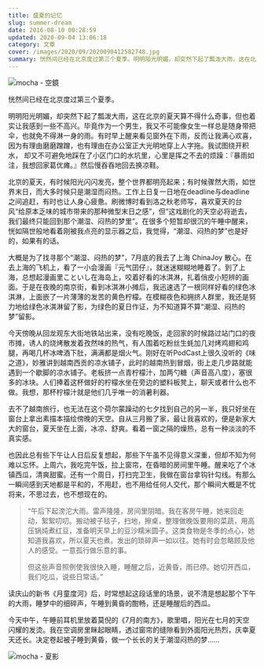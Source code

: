 ```yaml
---
title: 盛夏的记忆
slug: summer-dream
date: 2016-08-10 00:28:59
updated: 2020-09-04 13:06:18
category: 文章
cover: /images/2020/09/2020090412582748.jpg
summary: 恍然间已经在北京度过第三个夏季。明明阳光明媚，却突然下起了瓢泼大雨，这在北京的夏天算不得什么奇事，但也着实让我感到一些不高兴。
---
```


![mocha - 空鏡](/images/2020/09/2020090412582582.jpg)

恍然间已经在北京度过第三个夏季。

明明阳光明媚，却突然下起了瓢泼大雨，这在北京的夏天算不得什么奇事，但也着实让我感到一些不高兴。毕竟作为一个男生，我又不可能像女生一样总是随身带把伞，也就免不得淋一身的雨。有时早上醒来看见窗外在下雨，反而让我满心欢喜，因为有理由磨磨蹭蹭，也有理由在办公室正大光明地穿上人字拖。我试图绕开积水， 却又不可避免地踩在了小区门口的水坑里，心里是挥之不去的烦躁：『暴雨如注，我想回家葛优瘫。』然后慢吞吞地回去换凉鞋。

北京的夏天，有时候阳光闪闪发亮，整个世界都明亮起来；有时候骤然大雨，如世界末日，而大多时候只是潮湿而闷热。工作上日复一日地在deadline与deadline之间追赶，有时也让人身心疲惫。刷微博时看到洛之秋老师写，喜欢夏天的台风“给原本乏味的城市带来的那种微型末日之感”，但“这戏剧化的天空必将逝去，我们最终只能回到那个潮湿、闷热的梦里”。在很多个短暂却很沉的午睡中醒来，恍如隔世般地看着刚被我点亮的显示器之后，我觉得，“潮湿、闷热的梦”也是好的，如果有的话。

大概是为了找寻那个“潮湿、闷热的梦”，7月底的我去了上海 ChinaJoy 散心。在去上海的飞机上，看了一小会漫画『元气囝仔』，就迷迷糊糊地睡着了。到了上海，总想起漫画里こといし在海岛上，咬着好看的冰淇淋，扎着俏皮小短辨的画面。于是在夜晚的南京街，看到冰淇淋小摊后，我迅速选了一根同样好看的绿色冰淇淋，上面嵌了一片薄薄的发苦的黄色柠檬。在模糊夜色和拥挤人群里，我还是努力地给绿色冰淇淋留了影，为绿色的夏日作证，为不知道算不算“潮湿、闷热的梦”留影。

今天傍晚从回龙观东大街地铁站出来，没有吃晚饭，走回家的时候路过站门口的夜市摊，诱人的烧烤散发着孜然味的热气，有人围着吃粉丝生蚝加几对烤鸡翅和鸡腿，再喝几杯冰啤酒下肚，满满都是烟火气。刚好在听PodCast上很久没听的《味之道》，妙雅讲到越南西贡的凉水铺子，此时的越南热到冒烟，街上走几步路就能遇到一个歇脚的凉水铺子。老板挤一点青柠檬汁，加两勺糖（声音高八度），塞很多的冰块。人们捧着这杯做好的柠檬水坐在旁边的塑料板凳上，聊天或者什么也不做。我想，那杯柠檬汁就是他们几乎唯一的消暑利器。

去不了越南旅行，也无法在这个荷尔蒙躁动的七夕找到自己的另一半，我只好坐在窗台上拿出素描本描绘傍晚的天空。自从三月搬了家，最让我喜欢的，便是新家大大的窗台，夏天坐在上面，冰凉、舒爽。看着一窗之隔的燥热，总有一种淡淡的不真实感。

也因此总有些下午让人日后反复想起，那些下午虽不见得意义深重，但却不知为何难以忘怀。上周六，我吃完午饭，拉上窗帘，在昏暗的房间里午睡。醒来吃了个冰镇西瓜，清爽甜蜜。还有一个周日，打扫完卫生，我做在窗台拿钩针勾线。有那么一瞬间感到天地都是平和的，不用赶，也不用给任何人交代，那个瞬间大概是不忧将来，不思过去，也不想现在的。

> “午后下起滂沱大雨。雷声隆隆，房间里阴暗。我在客房午睡，她来回走动，絮絮叨叨。搬动被子毯子，扫地，擦桌，整理做晚饭要用的菜蔬，用高压锅炖煮红豆，准备明天早上的豆沙糯米圆子。这类食物是冬季的点心，她知道我喜欢，所以夏天也煮。发出的琐碎声一如以往。她有时会忽略顾及他人的感受。一意孤行做乐意的事。
>
> 但这些声音照例使我很快入睡，睡醒之后，近黄昏，雨已停。她切开西瓜，我们吃瓜，说些日常话。”

读庆山的新书《月童度河》后，时常想起这段话里的场景，说不清是想起那个下午的大雨，睡梦中的细碎声，午睡到黄昏的酣畅，还是睡醒后的西瓜。

今天中午，午睡前耳机里放着莫倪的《7月的南方》，歌里唱，阳光在七月的天空闪耀的发烫。我在空调房里眯起眼睛，透过窗帘的缝隙看到外面阳光热烈，庆幸夏天还长。决定卷起被子睡到黄昏，做一个长长的关于潮湿闷热的梦……

![mocha - 夏影](/images/2020/09/2020090413054831.jpg)

